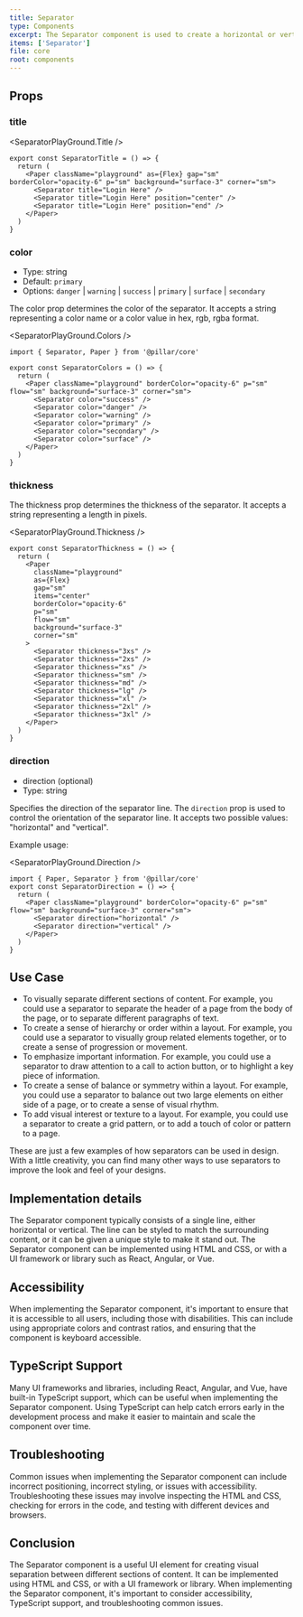 ```yaml
---
title: Separator
type: Components
excerpt: The Separator component is used to create a horizontal or vertical line.
items: ['Separator']
file: core
root: components
---
```


## Props

### title

<SeparatorPlayGround.Title />

```tsx
export const SeparatorTitle = () => {
  return (
    <Paper className="playground" as={Flex} gap="sm" borderColor="opacity-6" p="sm" background="surface-3" corner="sm">
      <Separator title="Login Here" />
      <Separator title="Login Here" position="center" />
      <Separator title="Login Here" position="end" />
    </Paper>
  )
}
```

### color

- Type: string
- Default: `primary`
- Options: `danger` | `warning` | `success` | `primary` | `surface` | `secondary`

The color prop determines the color of the separator. It accepts a string representing a color name or a color value in hex, rgb, rgba format.

<SeparatorPlayGround.Colors />

```tsx showLineNumbers title='_App.tsx'
import { Separator, Paper } from '@pillar/core'

export const SeparatorColors = () => {
  return (
    <Paper className="playground" borderColor="opacity-6" p="sm" flow="sm" background="surface-3" corner="sm">
      <Separator color="success" />
      <Separator color="danger" />
      <Separator color="warning" />
      <Separator color="primary" />
      <Separator color="secondary" />
      <Separator color="surface" />
    </Paper>
  )
}
```

### thickness

The thickness prop determines the thickness of the separator. It accepts a string representing a length in pixels.

<SeparatorPlayGround.Thickness />

```tsx showLineNumbers title='_App.tsx'
export const SeparatorThickness = () => {
  return (
    <Paper
      className="playground"
      as={Flex}
      gap="sm"
      items="center"
      borderColor="opacity-6"
      p="sm"
      flow="sm"
      background="surface-3"
      corner="sm"
    >
      <Separator thickness="3xs" />
      <Separator thickness="2xs" />
      <Separator thickness="xs" />
      <Separator thickness="sm" />
      <Separator thickness="md" />
      <Separator thickness="lg" />
      <Separator thickness="xl" />
      <Separator thickness="2xl" />
      <Separator thickness="3xl" />
    </Paper>
  )
}
```

### direction

- direction (optional)
- Type: string

Specifies the direction of the separator line.
The `direction` prop is used to control the orientation of the separator line. It accepts two possible values: "horizontal" and "vertical".

Example usage:

<SeparatorPlayGround.Direction />

```tsx
import { Paper, Separator } from '@pillar/core'
export const SeparatorDirection = () => {
  return (
    <Paper className="playground" borderColor="opacity-6" p="sm" flow="sm" background="surface-3" corner="sm">
      <Separator direction="horizontal" />
      <Separator direction="vertical" />
    </Paper>
  )
}
```

## Use Case

- To visually separate different sections of content. For example, you could use a separator to separate the header of a page from the body of the page, or to separate different paragraphs of text.
- To create a sense of hierarchy or order within a layout. For example, you could use a separator to visually group related elements together, or to create a sense of progression or movement.
- To emphasize important information. For example, you could use a separator to draw attention to a call to action button, or to highlight a key piece of information.
- To create a sense of balance or symmetry within a layout. For example, you could use a separator to balance out two large elements on either side of a page, or to create a sense of visual rhythm.
- To add visual interest or texture to a layout. For example, you could use a separator to create a grid pattern, or to add a touch of color or pattern to a page.

These are just a few examples of how separators can be used in design. With a little creativity, you can find many other ways to use separators to improve the look and feel of your designs.

## Implementation details

The Separator component typically consists of a single line, either horizontal or vertical. The line can be styled to match the surrounding content, or it can be given a unique style to make it stand out. The Separator component can be implemented using HTML and CSS, or with a UI framework or library such as React, Angular, or Vue.

## Accessibility

When implementing the Separator component, it's important to ensure that it is accessible to all users, including those with disabilities. This can include using appropriate colors and contrast ratios, and ensuring that the component is keyboard accessible.

## TypeScript Support

Many UI frameworks and libraries, including React, Angular, and Vue, have built-in TypeScript support, which can be useful when implementing the Separator component. Using TypeScript can help catch errors early in the development process and make it easier to maintain and scale the component over time.

## Troubleshooting

Common issues when implementing the Separator component can include incorrect positioning, incorrect styling, or issues with accessibility. Troubleshooting these issues may involve inspecting the HTML and CSS, checking for errors in the code, and testing with different devices and browsers.

## Conclusion

The Separator component is a useful UI element for creating visual separation between different sections of content. It can be implemented using HTML and CSS, or with a UI framework or library. When implementing the Separator component, it's important to consider accessibility, TypeScript support, and troubleshooting common issues.
